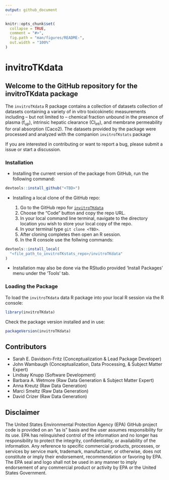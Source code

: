 ```yaml
---
output: github_document
---
```


<!-- README.md is generated from README.Rmd. Please edit that file -->

```r
knitr::opts_chunk$set(
  collapse = TRUE,
  comment = "#>",
  fig.path = "man/figures/README-",
  out.width = "100%"
)
```

# invitroTKdata

<!-- badges: start -->
<!-- badges: end -->

## Welcome to the GitHub repository for the invitroTKdata package

The `invitroTKdata` R package contains a collection of datasets collection of datasets containing a variety of in vitro toxicokinetic measurements including -- but not limited to -- chemical fraction unbound in the presence of plasma (f~up~), intrinsic hepatic clearance (Cl~int~), and membrane permeability for oral absorption (Caco2). The datasets provided by the package were processed and analyzed with the companion `invitroTKstats` package

If you are interested in contributing or want to report a bug, please submit a issue or start a discussion.

### Installation

* Installing the current version of the package from GitHub, run the following command:

``` r
devtools::install_github("<TBD>")
```

* Installing a local clone of the GitHub repo:

  1. Go to the GitHub repo for [`invitroTKdata`]("TBD")
  2. Choose the "Code" button and copy the repo URL.
  3. In your local command line terminal, navigate to the directory location you wish to store your local copy of the repo.
  4. In your terminal type `git clone <TBD>`.
  5. After cloning completes then open an R session.
  6. In the R console use the follwing commands:
  
```r
devtools::install_local(
  "<file_path_to_invitroTKstats_repo>/invitroTKdata"
)
```

* Installation may also be done via the RStudio provided 'Install Packages' menu under the 'Tools' tab.

### Loading the Package

To load the `invitroTKdata` data R package into your local R session via the R console:

```r
library(invitroTKdata)
```

Check the package version installed and in use:

```r
packageVersion(invitroTKdata)
```

## Contributors

* Sarah E. Davidson-Fritz (Conceptualization & Lead Package Developer)
* John Wambaugh (Conceptualization, Data Processing, & Subject Matter Expert)
* Lindsay Knupp (Software Development)
* Barbara A. Wetmore (Raw Data Generation & Subject Matter Expert)
* Anna Kreutz (Raw Data Generation)
* Marci Smeltz (Raw Data Generation)
* David Crizer (Raw Data Generation)

## Disclaimer

The United States Environmental Protection Agency (EPA) GitHub project code is provided on an "as is" basis and the user assumes responsibility for its use. EPA has relinquished control of the information and no longer has responsibility to protect the integrity, confidentiality, or availability of the information. Any reference to specific commercial products, processes, or services by service mark, trademark, manufacturer, or otherwise, does not constitute or imply their endorsement, recommendation or favoring by EPA. The EPA seal and logo shall not be used in any manner to imply endorsement of any commercial product or activity by EPA or the United States Government.
